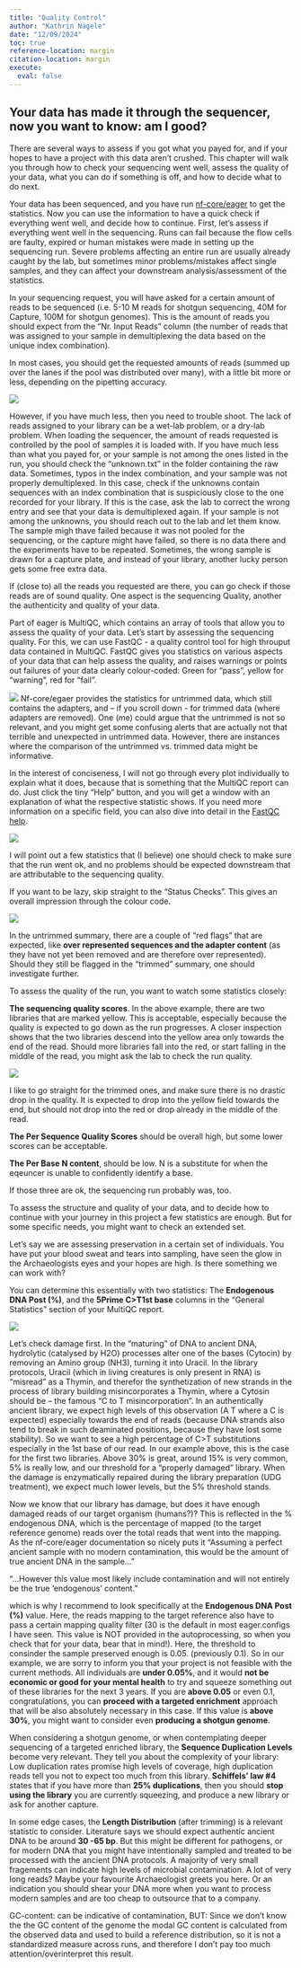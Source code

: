 ```yaml
---
title: "Quality Control"
author: "Kathrin Nägele"
date: "12/09/2024"
toc: true
reference-location: margin
citation-location: margin
execute:
  eval: false
---
```


## Your data has made it through the sequencer, now you want to know: am I good?

There are several ways to assess if you got what you payed for, and if your hopes to have a project with this data aren't crushed. This chapter will walk you through how to check your sequencing went well, assess the quality of your data, what you can do if something is off, and how to decide what to do next.

Your data has been sequenced, and you have run [nf-core/eager](https://mpi-eva-archaeogenetics.github.io/comp_human_adna_book/eager.html) to get the statistics. Now you can use the information to have a quick check if everything went well, and decide how to continue. First, let's assess if everything went well in the sequencing. Runs can fail because the flow cells are faulty, expired or human mistakes were made in setting up the sequencing run. Severe problems affecting an entire run are usually already caught by the lab, but sometimes minor problems/mistakes affect single samples, and they can affect your downstream analysis/assessment of the statistics.

In your sequencing request, you will have asked for a certain amount of reads to be sequenced (i.e. 5-10 M reads for shotgun sequencing, 40M for Capture, 100M for shotgun genomes). This is the amount of reads you should expect from the "Nr. Input Reads" column (the number of reads that was assigned to your sample in demultiplexing the data based on the unique index combination).

In most cases, you should get the requested amounts of reads (summed up over the lanes if the pool was distributed over many), with a little bit more or less, depending on the pipetting accuracy.

![](img/quality_control/Picture_InputReads.png){fig-align="center"}

However, if you have much less, then you need to trouble shoot. The lack of reads assigned to your library can be a wet-lab problem, or a dry-lab problem. When loading the sequencer, the amount of reads requested is controlled by the pool of samples it is loaded with. If you have much less than what you payed for, or your sample is not among the ones listed in the run, you should check the "unknown.txt" in the folder containing the raw data. Sometimes, typos in the index combination, and your sample was not properly demultiplexed. In this case, check if the unknowns contain sequences with an index combination that is suspiciously close to the one recorded for your library. If this is the case, ask the lab to correct the wrong entry and see that your data is demultiplexed again. If your sample is not among the unknowns, you should reach out to the lab and let them know. The sample migh thave failed because it was not pooled for the sequencing, or the capture might have failed, so there is no data there and the experiments have to be repeated. Sometimes, the wrong sample is drawn for a capture plate, and instead of your library, another lucky person gets some free extra data.

If (close to) all the reads you requested are there, you can go check if those reads are of sound quality. One aspect is the sequencing Quality, another the authenticity and quality of your data.

Part of eager is MultiQC, which contains an array of tools that allow you to assess the quality of your data. Let's start by assessing the sequencing quality. For this, we can use FastQC - a quality control tool for high throuput data contained in MultiQC. FastQC gives you statistics on various aspects of your data that can help assess the quality, and raises warnings or points out failures of your data clearly colour-coded: Green for "pass", yellow for "warning", red for "fail".

![](img/quality_control/color_code.png){fig-align="center"} Nf-core/egaer provides the statistics for untrimmed data, which still contains the adapters, and -- if you scroll down - for trimmed data (where adapters are removed). One (me) could argue that the untrimmed is not so relevant, and you might get some confusing alerts that are actually not that terrible and unexpected in untrimmed data. However, there are instances where the comparison of the untrimmed vs. trimmed data might be informative.

In the interest of conciseness, I will not go through every plot individually to explain what it does, because that is something that the MultiQC report can do. Just click the tiny "Help" button, and you will get a window with an explanation of what the respective statistic shows. If you need more information on a specific field, you can also dive into detail in the [FastQC help](https://www.bioinformatics.babraham.ac.uk/projects/fastqc/Help/3%20Analysis%20Modules/).

![](img/quality_control/Help_example.png){fig-align="center"}

I will point out a few statistics that (I believe) one should check to make sure that the run went ok, and no problems should be expected downstream that are attributable to the sequencing quality.

If you want to be lazy, skip straight to the "Status Checks". This gives an overall impression through the colour code.

![](img/quality_control/Status_Checks.png){fig-align="center"}

In the untrimmed summary, there are a couple of "red flags" that are expected, like **over represented sequences and the adapter content** (as they have not yet been removed and are therefore over represented). Should they still be flagged in the "trimmed" summary, one should investigate further.

To assess the quality of the run, you want to watch some statistics closely:

**The sequencing quality scores**. In the above example, there are two libraries that are marked yellow. This is acceptable, especially because the quality is expected to go down as the run progresses. A closer inspection shows that the two libraries descend into the yellow area only towards the end of the read. Should more libraries fall into the red, or start falling in the middle of the read, you might ask the lab to check the run quality.

![](img/quality_control/fastqc.png){fig-align="center"}

I like to go straight for the trimmed ones, and make sure there is no drastic drop in the quality. It is expected to drop into the yellow field towards the end, but should not drop into the red or drop already in the middle of the read.

**The Per Sequence Quality Scores** should be overall high, but some lower scores can be acceptable. 

**The Per Base N content**, should be low. N is a substitute for when the eqeuncer is unable to confidently identify a base.

If those three are ok, the sequencing run probably was, too.

To assess the structure and quality of your data, and to decide how to continue with your journey in this project a few statistics are enough. But for some specific needs, you might want to check an extended set. 

Let’s say we are assessing preservation in a certain set of individuals. You have put your blood sweat and tears into sampling, have seen the glow in the Archaeologists eyes and your hopes are high. Is there something we can work with?

You can determine this essentially with two statistics: 
The **Endogenous DNA Post (%)**, and the **5Prime C>T1st base** columns in the “General Statistics” section of your MultiQC report.

![](img/quality_control/endo_DMG.png){fig-align="center"}

Let’s check damage first. In the “maturing” of DNA to ancient DNA, hydrolytic (catalysed by H2O) processes alter one of the bases (Cytocin) by removing an Amino group (NH3), turning it into Uracil. In the library protocols, Uracil (which in living creatures is only present in RNA) is “misread” as a Thymin, and therefor the synthetization of new strands in the process of library building misincorporates a Thymin, where a Cytosin should be – the famous “C to T misincorporation”. In an authentically ancient library, we expect high levels of this observation (A T where a C is expected) especially towards the end of reads (because DNA strands also tend to break in such deaminated positions, because they have lost some stability). So we want to see a high percentage of C>T substitutions especially in the 1st base of our read. In our example above, this is the case for the first two libraries. Above 30% is great, around 15% is very common, 5% is really low, and our threshold for a “properly damaged” library. When the damage is enzymatically repaired during the library preparation (UDG treatment), we expect much lower levels, but the 5% threshold stands.

Now we know that our library has damage, but does it have enough damaged reads of our target organism (humans?)? This is reflected in the % endogenous DNA, which is the percentage of mapped (to the target reference genome) reads over the total reads that went into the mapping. As the nf-core/eager documentation so nicely puts it “Assuming a perfect ancient sample with no modern contamination, this would be the amount of true ancient DNA in the sample…”

“…However this value most likely include contamination and will not entirely be the true ‘endogenous’ content.”

which is why I recommend to look specifically at the **Endogenous DNA Post (%)** value. Here, the reads mapping to the target reference also have to pass a certain mapping quality filter (30 is the default in most eager.configs I have seen. This value is NOT provided in the autoprocessing, so when you check that for your data, bear that in mind!). Here, the threshold to consinder the sample preserved enough is 0.05. (previously 0.1). So in our example, we are sorry to inform you that your project is not feasible with the current methods. All individuals are **under 0.05%**, and it would **not be economic or good for your mental health** to try and squeeze something out of these libraries for the next 3 years. If you are **above 0.05** or even 0.1, congratulations, you can **proceed with a targeted enrichment** approach that will be also absolutely necessary in this case. If this value is **above 30%**, you might want to consider even **producing a shotgun genome**. 

 When considering a shotgun genome, or when contemplating deeper sequencing of a targeted enriched library, the **Sequence Duplication Levels** become very relevant. They tell you about the complexity of your library: Low duplication rates promise high levels of coverage, high duplication reads tell you not to expect too much from this library. **Schiffels’ law #4** states that if you have more than **25% duplications**, then you should **stop using the library** you are currently squeezing, and produce a new library or ask for another capture. 

In some edge cases, the **Length Distribution** (after trimming) is a relevant statistic to consider. Literature says we should expect authentic ancient DNA to be around **30 -65 bp**. But this might be different for pathogens, or for modern DNA that you might have intentionally sampled and treated to be processed with the ancient DNA protocols. A majority of very small fragements can indicate high levels of microbial contamination. A lot of very long reads? Maybe your favourite Archaeologist greets you here. Or an indication you should shear your DNA more when you want to process modern samples and are too cheap to outsource that to a company. 

GC-content: can be indicative of contamination, BUT: Since we don't know the the GC content of the genome the modal GC content is calculated from the observed data and used to build a reference distribution, so it is not a standardized measure across runs, and therefore I don’t pay too much attention/overinterpret this result.

